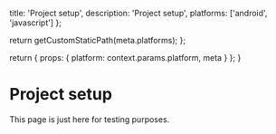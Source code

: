 
  title: 'Project setup',
  description: 'Project setup',
  platforms: ['android', 'javascript']
};

  return getCustomStaticPath(meta.platforms);
};

  return {
    props: {
      platform: context.params.platform,
      meta
    }
  };
}

# Project setup

This page is just here for testing purposes.
